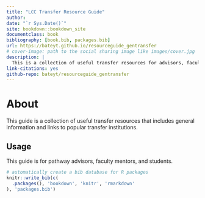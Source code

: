 ```yaml
--- 
title: "LCC Transfer Resource Guide"
author: 
date: "`r Sys.Date()`"
site: bookdown::bookdown_site
documentclass: book
bibliography: [book.bib, packages.bib]
url: https://bateyt.github.io/resourceguide_gentransfer
# cover-image: path to the social sharing image like images/cover.jpg
description: |
  This is a collection of useful transfer resources for advisors, faculty mentors, and students. It provides general information and links to popular transfer institutions.
link-citations: yes
github-repo: bateyt/resourceguide_gentransfer
---
```


# About {-}

This guide is a collection of useful transfer resources that includes general information and links to popular transfer institutions. 

## Usage {-}

This guide is for pathway advisors, faculty mentors, and students.


```r
# automatically create a bib database for R packages
knitr::write_bib(c(
  .packages(), 'bookdown', 'knitr', 'rmarkdown'
), 'packages.bib')
```
